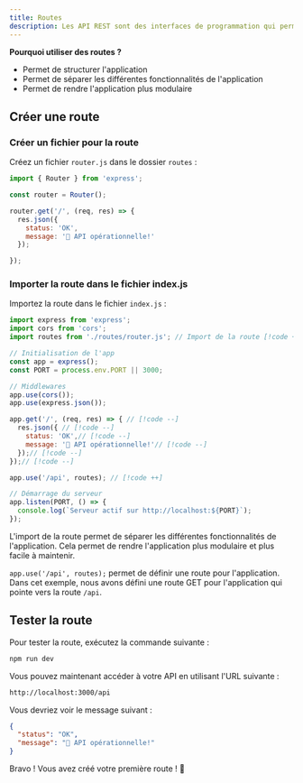 ```yaml
--- 
title: Routes
description: Les API REST sont des interfaces de programmation qui permettent de communiquer avec des serveurs web. Elles sont basées sur le protocole HTTP et permettent de manipuler des ressources.
---
```



**Pourquoi utiliser des routes ?**

- Permet de structurer l'application
- Permet de séparer les différentes fonctionnalités de l'application
- Permet de rendre l'application plus modulaire

## Créer une route

### Créer un fichier pour la route

Créez un fichier ```router.js``` dans le dossier ```routes``` :

```js
import { Router } from 'express';

const router = Router();

router.get('/', (req, res) => {
  res.json({ 
    status: 'OK',
    message: '🚀 API opérationnelle!'
  });

});
```

### Importer la route dans le fichier index.js

Importez la route dans le fichier ```index.js``` :

```js
import express from 'express';
import cors from 'cors';
import routes from './routes/router.js'; // Import de la route [!code ++]

// Initialisation de l'app
const app = express();
const PORT = process.env.PORT || 3000;

// Middlewares
app.use(cors());
app.use(express.json());

app.get('/', (req, res) => { // [!code --]
  res.json({ // [!code --]
    status: 'OK',// [!code --]
    message: '🚀 API opérationnelle!'// [!code --]
  });// [!code --]
});// [!code --]

app.use('/api', routes); // [!code ++]

// Démarrage du serveur
app.listen(PORT, () => {
  console.log(`Serveur actif sur http://localhost:${PORT}`);
});

```

<Callout type="info" title="Pourquoi importer la route ?">

L'import de la route permet de séparer les différentes fonctionnalités de l'application. Cela permet de rendre l'application plus modulaire et plus facile à maintenir.
</Callout>

<Callout type="info" title="Pourquoi utiliser `app.use('/api', routes);` ?">

```app.use('/api', routes);``` permet de définir une route pour l'application. Dans cet exemple, nous avons défini une route GET pour l'application qui pointe vers la route ```/api```.
</Callout>

## Tester la route

Pour tester la route, exécutez la commande suivante :

```bash
npm run dev
```

Vous pouvez maintenant accéder à votre API en utilisant l'URL suivante :

```bash
http://localhost:3000/api
```

Vous devriez voir le message suivant :

```json 
{
  "status": "OK",
  "message": "🚀 API opérationnelle!"
}
```

Bravo ! Vous avez créé votre première route ! 🎉


